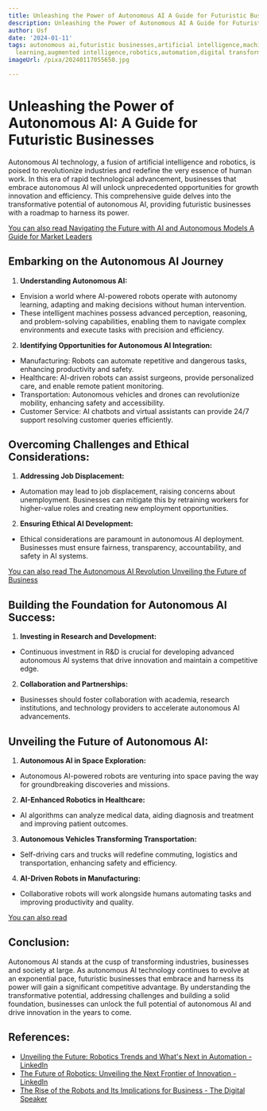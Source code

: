 ```yaml
---
title: Unleashing the Power of Autonomous AI A Guide for Futuristic Businesses
description: Unleashing the Power of Autonomous AI A Guide for Futuristic Businesses
author: Usf
date: '2024-01-11'
tags: autonomous ai,futuristic businesses,artificial intelligence,machine learning,deep
  learning,augmented intelligence,robotics,automation,digital transformation,innovation
imageUrl: /pixa/20240117055650.jpg

---
```

# Unleashing  the Power of Autonomous AI:  A Guide for  Futuristic Businesses

Autonomous AI technology, a fusion of artificial intelligence and robotics,  is poised to revolutionize industries  and redefine  the very essence of human work. In this era of rapid technological  advancement,  businesses that embrace autonomous AI will unlock unprecedented opportunities for growth innovation and efficiency. This comprehensive guide delves  into the transformative potential of autonomous AI, providing futuristic businesses with  a  roadmap to harness its  power.

[You can also read Navigating the Future with AI  and Autonomous Models  A Guide for Market Leaders](Navigating%20the%20Future%20with%20AI%20and%20Autonomous%20Models%20A%20Guide%20for%20Market%20Leaders)


##  Embarking on the Autonomous AI Journey

1. **Understanding Autonomous AI:**

- Envision a world where AI-powered robots operate with autonomy learning, adapting and making decisions without  human intervention.
-  These intelligent machines possess advanced perception, reasoning,  and problem-solving capabilities, enabling them to navigate complex environments and execute tasks with precision and  efficiency.

2. **Identifying Opportunities for Autonomous  AI Integration:**

- Manufacturing: Robots can  automate repetitive and dangerous tasks, enhancing  productivity  and safety.
- Healthcare: AI-driven robots can assist surgeons, provide personalized care, and enable remote patient monitoring.
- Transportation: Autonomous vehicles  and drones can revolutionize mobility, enhancing safety and accessibility.
- Customer Service: AI chatbots and virtual assistants can provide 24/7 support resolving  customer queries efficiently.

## Overcoming Challenges  and Ethical Considerations:

1. **Addressing Job Displacement:**

- Automation may lead to job displacement, raising concerns about unemployment.  Businesses can mitigate this by retraining  workers for higher-value roles and creating new employment opportunities.

2. **Ensuring Ethical AI Development:**

- Ethical considerations are paramount in autonomous AI deployment. Businesses  must ensure fairness, transparency, accountability, and safety in AI systems.

[You can also read The Autonomous AI Revolution Unveiling the Future of Business](The%20Autonomous%20AI%20Revolution%20Unveiling%20the%20Future%20of%20Business)


## Building the Foundation for Autonomous AI Success:

1. **Investing in Research and Development:**

- Continuous investment in R&D is  crucial for developing advanced autonomous AI systems that drive innovation and  maintain  a competitive edge.

2. **Collaboration  and Partnerships:**

- Businesses should foster collaboration with academia, research institutions,  and technology providers to accelerate autonomous AI advancements.

## Unveiling the Future of Autonomous AI:

1. **Autonomous AI in Space Exploration:**

- Autonomous AI-powered robots are venturing into space  paving the way for  groundbreaking discoveries and missions.

2. **AI-Enhanced Robotics in  Healthcare:**

- AI algorithms can analyze medical data, aiding diagnosis and treatment and improving patient outcomes.

3. **Autonomous Vehicles Transforming Transportation:**

- Self-driving cars  and trucks will redefine  commuting, logistics and transportation, enhancing safety and efficiency.

4. **AI-Driven Robots in Manufacturing:**

- Collaborative robots will work alongside humans  automating tasks  and improving productivity and quality.

[You can also read ]()


## Conclusion:

Autonomous AI stands at  the cusp of transforming industries,  businesses and society at large. As autonomous AI technology continues to evolve at an  exponential pace, futuristic businesses that embrace and harness its power will gain a significant competitive advantage. By understanding the transformative potential, addressing  challenges and building a solid  foundation, businesses can unlock the full potential of autonomous AI and drive innovation in the years to come.

## References:
- [Unveiling the Future: Robotics Trends and What's Next in Automation - LinkedIn](https://www.linkedin.com/pulse/unveiling-future-robotics-trends-whats-next-automation-boldawards-05euc)
- [The Future of Robotics: Unveiling the Next Frontier of Innovation - LinkedIn](https://www.linkedin.com/pulse/future-robotics-unveiling-next-frontier-innovation-devie-abirami-txowf?trk=public_post_main-feed-card_feed-article-content)
- [The Rise of the Robots and Its Implications for Business - The Digital Speaker](https://www.thedigitalspeaker.com/rise-robots-implications-business/)
